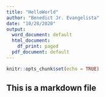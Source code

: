 ```yaml
---
title: "HelloWorld"
author: "Benedict Jr. Evangelista"
date: "10/28/2020"
output:
  word_document: default
  html_document:
    df_print: paged
  pdf_document: default
---
```


```r
knitr::opts_chunk$set(echo = TRUE)
```

## This is a markdown file
